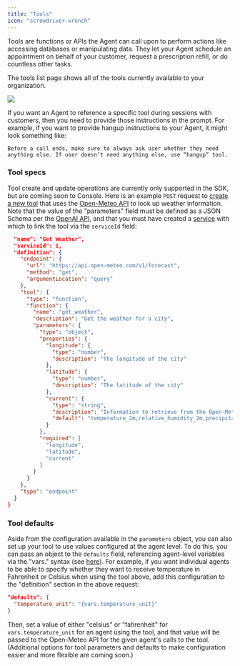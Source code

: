 ```yaml
---
title: "Tools"
icon: "screwdriver-wrench"
---
```


Tools are functions or APIs the Agent can call upon to perform actions like accessing databases or manipulating data. They let your Agent schedule an appointment on behalf of your customer, request a prescription refill, or do countless other tasks.

The tools list page shows all of the tools currently available to your organization. 

![](/mintlify/images/toolslist.jpg)

If you want an Agent to reference a specific tool during sessions with customers, then you need to provide those instructions in the prompt. For example, if you want to provide hangup instructions to your Agent, it might look something like:

`Before a call ends, make sure to always ask user whether they need anything else. If user doesn’t need anything else, use “hangup” tool.`

### Tool specs

Tool create and update operations are currently only supported in the SDK, but are coming soon to Console.  Here is an example `POST` request to [create a new tool](https://docs.syllable.ai/sdk-docs/Tools#create) that uses the [Open-Meteo API](https://open-meteo.com/en/docs) to look up weather information. Note that the value of the "parameters" field must be defined as a JSON Schema per the [OpenAI API](https://platform.openai.com/docs/guides/function-calling), and that you must have created a [service](https://docs.syllable.ai/sdk-docs/Services) with which to link the tool via the `serviceId` field:

```json
  "name": "Get Weather",
  "serviceId": 1,
  "definition": {
    "endpoint": {
      "url": "https://api.open-meteo.com/v1/forecast",
      "method": "get",
      "argumentLocation": "query"
    },
    "tool": {
      "type": "function",
      "function": {
        "name": "get_weather",
        "description": "Get the weather for a city",
        "parameters": {
          "type": "object",
          "properties": {
            "longitude": {
              "type": "number",
              "description": "The longitude of the city"
            },
            "latitude": {
              "type": "number",
              "description": "The latitude of the city"
            },
            "current": {
              "type": "string",
              "description": "Information to retrieve from the Open-Meteo API, comma-separated",
              "default": "temperature_2m,relative_humidity_2m,precipitation,rain,showers,snowfall"
            }
          },
          "required": [
            "longitude",
            "latitude",
            "current"
          ]
        }
      }
    },
    "type": "endpoint"
  }
}
```

### Tool defaults

Aside from the configuration available in the `parameters` object, you can also set up your tool to use values configured at the agent level. To do this, you can pass an object to the `defaults` field, referencing agent-level variables via the "vars." syntax (see [here](https://docs.syllable.ai/workspaces/SessionConfig)). For example, if you want individual agents to be able to specify whether they want to receive temperature in Fahrenheit or Celsius when using the tool above, add this configuration to the "definition" section in the above request:

```json
"defaults": {
  "temperature_unit": "{vars.temperature_unit}"
}
```

Then, set a value of either "celsius" or "fahrenheit" for `vars.temperature_unit` for an agent using the tool, and that value will be passed to the Open-Meteo API for the given agent's calls to the tool. (Additional options for tool parameters and defaults to make configuration easier and more flexible are coming soon.)